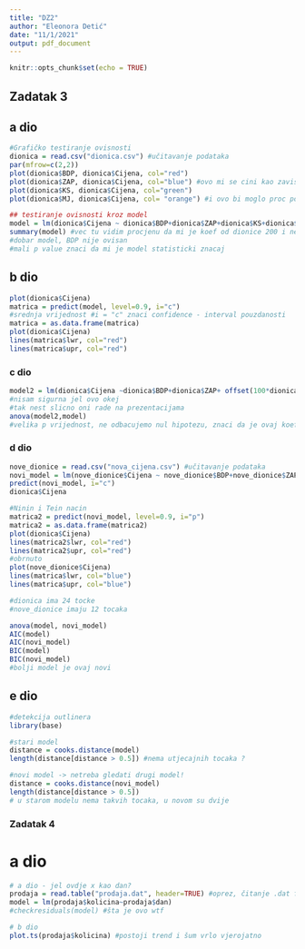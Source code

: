 ```yaml
---
title: "DZ2"
author: "Eleonora Detić"
date: "11/1/2021"
output: pdf_document
---
```


```r
knitr::opts_chunk$set(echo = TRUE)
```

## Zadatak 3
## a dio
```r
#Grafičko testiranje ovisnosti
dionica = read.csv("dionica.csv") #učitavanje podataka
par(mfrow=c(2,2)) 
plot(dionica$BDP, dionica$Cijena, col="red")
plot(dionica$ZAP, dionica$Cijena, col="blue") #ovo mi se cini kao zavisno
plot(dionica$KS, dionica$Cijena, col="green")
plot(dionica$MJ, dionica$Cijena, col= "orange") #i ovo bi moglo proc pod zavisno?

## testiranje ovisnosti kroz model
model = lm(dionica$Cijena ~ dionica$BDP+dionica$ZAP+dionica$KS+dionica$MJ)
summary(model) #vec tu vidim procjenu da mi je koef od dionice 200 i nest
#dobar model, BDP nije ovisan
#mali p value znaci da mi je model statisticki znacaj
```
## b dio
```r
plot(dionica$Cijena)
matrica = predict(model, level=0.9, i="c") 
#srednja vrijednost #i = "c" znaci confidence - interval pouzdanosti
matrica = as.data.frame(matrica)
plot(dionica$Cijena)
lines(matrica$lwr, col="red") 
lines(matrica$upr, col="red")
```
### c dio
```r
model2 = lm(dionica$Cijena ~dionica$BDP+dionica$ZAP+ offset(100*dionica$KS)+dionica$MJ)
#nisam sigurna jel ovo okej
#tak nest slicno oni rade na prezentacijama
anova(model2,model)
#velika p vrijednost, ne odbacujemo nul hipotezu, znaci da je ovaj koeficijent 100
```
### d dio

```r
nove_dionice = read.csv("nova_cijena.csv") #učitavanje podataka
novi_model = lm(nove_dionice$Cijena ~ nove_dionice$BDP+nove_dionice$ZAP+nove_dionice$KS+nove_dionice$MJ)
predict(novi_model, i="c")
dionica$Cijena

#Ninin i Tein nacin
matrica2 = predict(novi_model, level=0.9, i="p")
matrica2 = as.data.frame(matrica2)
plot(dionica$Cijena)
lines(matrica2$lwr, col="red") 
lines(matrica2$upr, col="red")
#obrnuto
plot(nove_dionice$Cijena)
lines(matrica$lwr, col="blue") 
lines(matrica$upr, col="blue")

#dionica ima 24 tocke
#nove_dionice imaju 12 tocaka

anova(model, novi_model)
AIC(model)
AIC(novi_model)
BIC(model)
BIC(novi_model)
#bolji model je ovaj novi
```
## e dio
```r
#detekcija outlinera
library(base)

#stari model
distance = cooks.distance(model)
length(distance[distance > 0.5]) #nema utjecajnih tocaka ?

#novi model -> netreba gledati drugi model!
distance = cooks.distance(novi_model)
length(distance[distance > 0.5]) 
# u starom modelu nema takvih tocaka, u novom su dvije 
```


### Zadatak 4

# a dio
```r
# a dio - jel ovdje x kao dan?
prodaja = read.table("prodaja.dat", header=TRUE) #oprez, čitanje .dat file-ova
model = lm(prodaja$kolicina~prodaja$dan)
#checkresiduals(model) #šta je ovo wtf

# b dio
plot.ts(prodaja$kolicina) #postoji trend i šum vrlo vjerojatno

```














